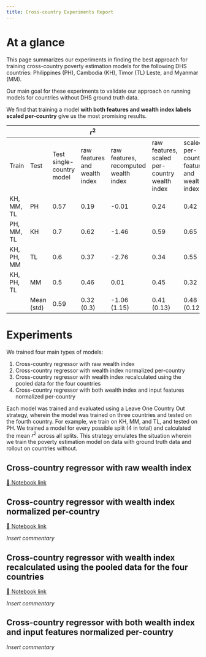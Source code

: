 ```yaml
---
title: Cross-country Experiments Report
---
```

<!--# TODO: links-->

# At a glance

This page summarizes our experiments in finding the best approach for training cross-country poverty estimation models for the following DHS countries: Philippines (PH), Cambodia (KH), Timor (TL) Leste, and Myanmar (MM).

Our main goal for these experiments to validate our approach on running models for countries without DHS ground truth data. 

We find that training a model **with both features and wealth index labels scaled per-country** give us the most promising results.

:::{.column-page-right}
|  	|  	|  	| $r^2$ 	|  	|  	|  	|
|---	|---	|---	|---	|---	|---	|---	|
| Train 	| Test 	| Test single-country model 	| raw features and<br>wealth index 	| raw features,<br>recomputed <br>wealth index  	| raw features,<br>scaled per-country <br>wealth index 	| scaled per-country features<br>and wealth index 	|
| KH, MM, TL 	| PH 	| 0.57  	| 0.19 	| -0.01 	| 0.24 	| 0.42 	|
| PH, MM, TL 	| KH 	| 0.7 	| 0.62 	| -1.46 	| 0.59 	| 0.65 	|
| KH, PH, MM 	| TL 	| 0.6 	| 0.37 	| -2.76 	| 0.34 	| 0.55 	|
| KH, PH, TL 	| MM 	| 0.5 	| 0.46 	| 0.01 	| 0.45 	| 0.32 	|
|  	| Mean (std) 	| 0.59 	| 0.32 (0.3) 	| -1.06 (1.15) 	| 0.41 (0.13) 	| 0.48 (0.12) 	|

:::

# Experiments

We trained four main types of models:


1. Cross-country regressor with raw wealth index 
2. Cross-country regressor with wealth index normalized per-country
3. Cross-country regressor with wealth index recalculated using the pooled data for the four countries
4. Cross-country regressor with both wealth index and input features normalized per-country

Each model was trained and evaluated using a Leave One Country Out strategy, wherein the model was trained on three countries and tested on the fourth country. For example, we train on KH, MM, and TL, and tested on PH. We trained a model for every possible split (4 in total) and calculated the mean $r^2$ across all splits. This strategy emulates the situation wherein we train the poverty estimation model on data with ground truth data and rollout on countries without. 




## Cross-country regressor with raw wealth index

[📒 Notebook link](notebooks/2023-01-24-dhs-cross-country-experiments/2023-01-24_crosscountry_initial.ipynb)


## Cross-country regressor with wealth index normalized per-country

[📒 Notebook link](notebooks/2023-01-24-dhs-cross-country-experiments/2023-01-24_crosscountry_initial.ipynb)

*Insert commentary*

## Cross-country regressor with wealth index recalculated using the pooled data for the four countries

[📒 Notebook link](notebooks/2023-02-01-index-recalculation-experiments/2023-02-06_index_recalculation.ipynb)

*Insert commentary*

## Cross-country regressor with both wealth index and input features normalized per-country

*Insert commentary*

                  